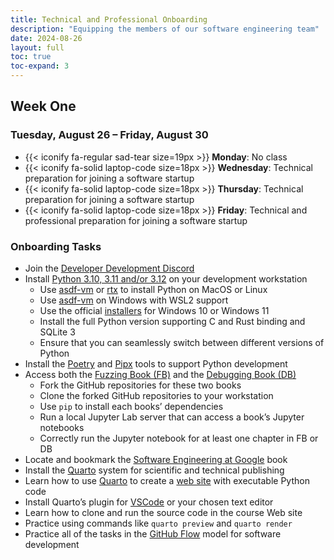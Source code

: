 ```yaml
---
title: Technical and Professional Onboarding
description: "Equipping the members of our software engineering team"
date: 2024-08-26
layout: full
toc: true
toc-expand: 3
---
```


## Week One

### Tuesday, August 26 -- Friday, August 30

- {{< iconify fa-regular sad-tear size=19px >}} **Monday**: No class
- {{< iconify fa-solid laptop-code size=18px >}} **Wednesday**: Technical preparation for joining a software startup
- {{< iconify fa-solid laptop-code size=18px >}} **Thursday**: Technical preparation for joining a software startup
- {{< iconify fa-solid laptop-code size=18px >}} **Friday**: Technical and professional preparation for joining a software startup

### Onboarding Tasks

- Join the [Developer Development Discord](https://discord.gg/aNfn8DNEMx)
- Install [Python 3.10, 3.11 and/or 3.12](https://www.python.org/) on your development workstation
    - Use [asdf-vm](https://asdf-vm.com/) or [rtx](https://github.com/jdx/rtx) to install Python on MacOS or Linux
    - Use [asdf-vm](https://asdf-vm.com/more/faq.html#wsl2-support) on Windows with WSL2 support
    - Use the official [installers](https://www.python.org/downloads/) for Windows 10 or Windows 11
    - Install the full Python version supporting C and Rust binding and SQLite 3
    - Ensure that you can seamlessly switch between different versions of Python
- Install the [Poetry](https://python-poetry.org/) and [Pipx](https://github.com/pypa/pipx) tools to support Python development
- Access both the [Fuzzing Book (FB)](https://www.fuzzingbook.org/) and the [Debugging Book (DB)](https://www.debuggingbook.org/)
    - Fork the GitHub repositories for these two books
    - Clone the forked GitHub repositories to your workstation
    - Use `pip` to install each books' dependencies
    - Run a local Jupyter Lab server that can access a book's Jupyter notebooks
    - Correctly run the Jupyter notebook for at least one chapter in FB or DB
- Locate and bookmark the [Software Engineering at Google](https://abseil.io/resources/swe-book) book
- Install the [Quarto](https://quarto.org/) system for scientific and technical publishing
- Learn how to use [Quarto](https://quarto.org/) to create a [web site](https://quarto.org/docs/websites/) with executable Python code
- Install Quarto's plugin for [VSCode](https://quarto.org/docs/editors/vscode/) or your chosen text editor
- Learn how to clone and run the source code in the course Web site
- Practice using commands like `quarto preview` and `quarto render`
- Practice all of the tasks in the [GitHub Flow](https://docs.github.com/en/get-started/using-github/github-flow) model for software development
